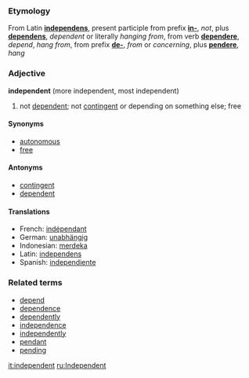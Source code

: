 ===Etymology===
From Latin '''[[independens]]''', present participle from prefix '''[[in-]]''', ''not'', plus '''[[dependens]]''', ''dependent'' or literally ''hanging from'', from verb '''[[dependere]]''', ''depend'', ''hang from'', from prefix '''[[de-]]''', ''from'' or ''concerning'', plus '''[[pendere]]''', ''hang''

===Adjective===
'''independent''' (more independent, most independent)

# not [[dependent]]; not [[contingent]] or depending on something else; free

====Synonyms====
*[[autonomous]]
*[[free]]

====Antonyms====
*[[contingent]]
*[[dependent]]

====Translations====
*French:  [[indépendant]]
*German:  [[unabhängig]]
*Indonesian: [[merdeka]]
*Latin: [[independens]]
*Spanish: [[independiente]]

===Related terms===
*[[depend]]
*[[dependence]]
*[[dependently]]
*[[independence]]
*[[independently]]
*[[pendant]]
*[[pending]]


[[it:independent]]
[[ru:Independent]]